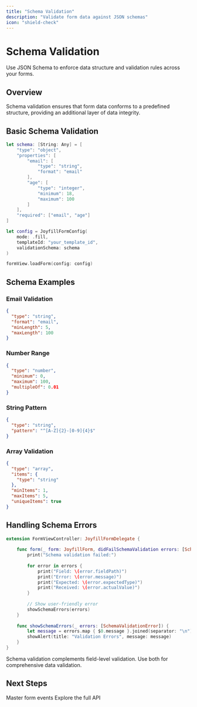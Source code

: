 ```yaml
---
title: "Schema Validation"
description: "Validate form data against JSON schemas"
icon: "shield-check"
---
```


# Schema Validation

Use JSON Schema to enforce data structure and validation rules across your forms.

## Overview

Schema validation ensures that form data conforms to a predefined structure, providing an additional layer of data integrity.

## Basic Schema Validation

```swift
let schema: [String: Any] = [
    "type": "object",
    "properties": [
        "email": [
            "type": "string",
            "format": "email"
        ],
        "age": [
            "type": "integer",
            "minimum": 18,
            "maximum": 100
        ]
    ],
    "required": ["email", "age"]
]

let config = JoyfillFormConfig(
    mode: .fill,
    templateId: "your_template_id",
    validationSchema: schema
)

formView.loadForm(config: config)
```

## Schema Examples

### Email Validation
```json
{
  "type": "string",
  "format": "email",
  "minLength": 5,
  "maxLength": 100
}
```

### Number Range
```json
{
  "type": "number",
  "minimum": 0,
  "maximum": 100,
  "multipleOf": 0.01
}
```

### String Pattern
```json
{
  "type": "string",
  "pattern": "^[A-Z]{2}-[0-9]{4}$"
}
```

### Array Validation
```json
{
  "type": "array",
  "items": {
    "type": "string"
  },
  "minItems": 1,
  "maxItems": 5,
  "uniqueItems": true
}
```

## Handling Schema Errors

```swift
extension FormViewController: JoyfillFormDelegate {
    
    func form(_ form: JoyfillForm, didFailSchemaValidation errors: [SchemaValidationError]) {
        print("Schema validation failed:")
        
        for error in errors {
            print("Field: \(error.fieldPath)")
            print("Error: \(error.message)")
            print("Expected: \(error.expectedType)")
            print("Received: \(error.actualValue)")
        }
        
        // Show user-friendly error
        showSchemaErrors(errors)
    }
    
    func showSchemaErrors(_ errors: [SchemaValidationError]) {
        let message = errors.map { $0.message }.joined(separator: "\n")
        showAlert(title: "Validation Errors", message: message)
    }
}
```

<Note>
  Schema validation complements field-level validation. Use both for comprehensive data validation.
</Note>

## Next Steps

<CardGroup cols={2}>
  <Card title="Event Handling" icon="bolt" href="/kotlin/guides/event-handling">
    Master form events
  </Card>
  <Card title="API Reference" icon="code" href="/kotlin/api-reference/overview">
    Explore the full API
  </Card>
</CardGroup>

